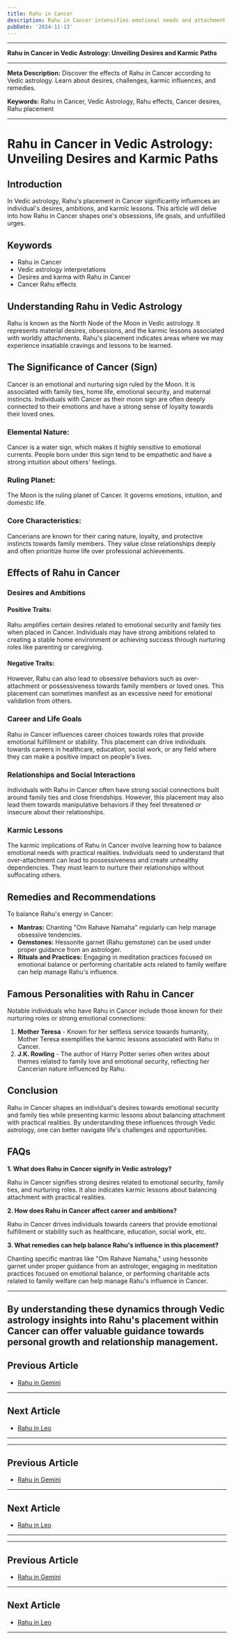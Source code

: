 ```yaml
---
title: Rahu in Cancer
description: Rahu in Cancer intensifies emotional needs and attachment to family. Individuals may seek security and nurturing but could experience emotional turbulence or dependency issues.
pubDate: '2024-11-13'
---
```


---

**Rahu in Cancer in Vedic Astrology: Unveiling Desires and Karmic Paths**

---

**Meta Description:** Discover the effects of Rahu in Cancer according to Vedic astrology. Learn about desires, challenges, karmic influences, and remedies.

**Keywords:** Rahu in Cancer, Vedic Astrology, Rahu effects, Cancer desires, Rahu placement

---

# Rahu in Cancer in Vedic Astrology: Unveiling Desires and Karmic Paths

## Introduction

In Vedic astrology, Rahu's placement in Cancer significantly influences an individual's desires, ambitions, and karmic lessons. This article will delve into how Rahu in Cancer shapes one's obsessions, life goals, and unfulfilled urges.

## Keywords

- Rahu in Cancer
- Vedic astrology interpretations
- Desires and karma with Rahu in Cancer
- Cancer Rahu effects

## Understanding Rahu in Vedic Astrology

Rahu is known as the North Node of the Moon in Vedic astrology. It represents material desires, obsessions, and the karmic lessons associated with worldly attachments. Rahu's placement indicates areas where we may experience insatiable cravings and lessons to be learned.

## The Significance of Cancer (Sign)

Cancer is an emotional and nurturing sign ruled by the Moon. It is associated with family ties, home life, emotional security, and maternal instincts. Individuals with Cancer as their moon sign are often deeply connected to their emotions and have a strong sense of loyalty towards their loved ones.

### Elemental Nature:
Cancer is a water sign, which makes it highly sensitive to emotional currents. People born under this sign tend to be empathetic and have a strong intuition about others' feelings.

### Ruling Planet:
The Moon is the ruling planet of Cancer. It governs emotions, intuition, and domestic life.

### Core Characteristics:
Cancerians are known for their caring nature, loyalty, and protective instincts towards family members. They value close relationships deeply and often prioritize home life over professional achievements.

## Effects of Rahu in Cancer

### Desires and Ambitions

#### Positive Traits:
Rahu amplifies certain desires related to emotional security and family ties when placed in Cancer. Individuals may have strong ambitions related to creating a stable home environment or achieving success through nurturing roles like parenting or caregiving.

#### Negative Traits:
However, Rahu can also lead to obsessive behaviors such as over-attachment or possessiveness towards family members or loved ones. This placement can sometimes manifest as an excessive need for emotional validation from others.

### Career and Life Goals

Rahu in Cancer influences career choices towards roles that provide emotional fulfillment or stability. This placement can drive individuals towards careers in healthcare, education, social work, or any field where they can make a positive impact on people's lives.

### Relationships and Social Interactions

Individuals with Rahu in Cancer often have strong social connections built around family ties and close friendships. However, this placement may also lead them towards manipulative behaviors if they feel threatened or insecure about their relationships.

### Karmic Lessons

The karmic implications of Rahu in Cancer involve learning how to balance emotional needs with practical realities. Individuals need to understand that over-attachment can lead to possessiveness and create unhealthy dependencies. They must learn to nurture their relationships without suffocating others.

## Remedies and Recommendations

To balance Rahu's energy in Cancer:

- **Mantras:** Chanting "Om Rahave Namaha" regularly can help manage obsessive tendencies.
- **Gemstones:** Hessonite garnet (Rahu gemstone) can be used under proper guidance from an astrologer.
- **Rituals and Practices:** Engaging in meditation practices focused on emotional balance or performing charitable acts related to family welfare can help manage Rahu's influence.

## Famous Personalities with Rahu in Cancer

Notable individuals who have Rahu in Cancer include those known for their nurturing roles or strong emotional connections:

1. **Mother Teresa** - Known for her selfless service towards humanity, Mother Teresa exemplifies the karmic lessons associated with Rahu in Cancer.
2. **J.K. Rowling** - The author of Harry Potter series often writes about themes related to family love and emotional security, reflecting her Cancerian nature influenced by Rahu.

## Conclusion

Rahu in Cancer shapes an individual's desires towards emotional security and family ties while presenting karmic lessons about balancing attachment with practical realities. By understanding these influences through Vedic astrology, one can better navigate life's challenges and opportunities.

## FAQs

**1. What does Rahu in Cancer signify in Vedic astrology?**

Rahu in Cancer signifies strong desires related to emotional security, family ties, and nurturing roles. It also indicates karmic lessons about balancing attachment with practical realities.

**2. How does Rahu in Cancer affect career and ambitions?**

Rahu in Cancer drives individuals towards careers that provide emotional fulfillment or stability such as healthcare, education, social work, etc.

**3. What remedies can help balance Rahu's influence in this placement?**

Chanting specific mantras like "Om Rahave Namaha," using hessonite garnet under proper guidance from an astrologer, engaging in meditation practices focused on emotional balance, or performing charitable acts related to family welfare can help manage Rahu's influence in Cancer.

---

By understanding these dynamics through Vedic astrology insights into Rahu's placement within Cancer can offer valuable guidance towards personal growth and relationship management.
---

## Previous Article
- [Rahu in Gemini](/blogs-md/0808_Rahu_in_Rashi/080803_Rahu_in_Gemini.mdx)

---

## Next Article
- [Rahu in Leo](/blogs-md/0808_Rahu_in_Rashi/080805_Rahu_in_Leo.mdx)

---
---

## Previous Article
- [Rahu in Gemini](080803_Rahu_in_Gemini.mdx)

---

## Next Article
- [Rahu in Leo](080805_Rahu_in_Leo.mdx)

---
---

## Previous Article
- [Rahu in Gemini](080803_Rahu_in_Gemini.mdx)

---

## Next Article
- [Rahu in Leo](080805_Rahu_in_Leo.mdx)

---
